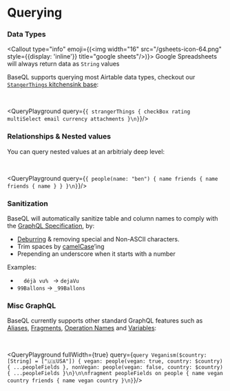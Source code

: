 
# Querying

### Data Types
<SupportedBy gsheets={false}/>

<Callout type="info" emoji={(<img width="16" src="/gsheets-icon-64.png" style={{display: 'inline'}} title="google sheets"/>)}>
  Google Spreadsheets will always return data as `String` values
</Callout>

BaseQL supports querying most Airtable data types, checkout our [`StangerThings` kitchensink base](https://airtable.com/shrjevFPtREOPPxWj):

<br />

<QueryPlayground query={`{
  strangerThings {
    checkBox
    rating
    multiSelect
    email
    currency
    attachments
  }\n}`}/>

### Relationships & Nested values
<SupportedBy gsheets={false}/>

You can query nested values at an arbitrialy deep level:

<br />

<QueryPlayground query={`{
  people(name: "ben") {
    name
    friends {
      name
      friends {
        name
      }
    }
  }\n}`}/>

### Sanitization
<SupportedBy />

BaseQL will automatically sanitize table and column names to comply with the [GraphQL Specification](http://spec.graphql.org/June2018/#sec-Names), by:
- [Deburring](https://lodash.com/docs/4.17.15#deburr) & removing special and Non-ASCII characters.
- Trim spaces by [camelCase](https://lodash.com/docs/4.17.15#camelCase)’ing 
- Prepending an underscore when it starts with a number

Examples:

- `   déjà vu%  ` -> `dejaVu`
- `99Ballons` -> `_99Ballons`

### Misc GraphQL
<SupportedBy />

BaseQL currently supports other standard GraphQL features such as [Aliases](https://graphql.org/learn/queries/#aliases),  [Fragments](https://graphql.org/learn/queries/#fragments), [Operation Names](https://graphql.org/learn/queries/#operation-name) and [Variables](https://graphql.org/learn/queries/#variables):

<br />

<QueryPlayground fullWidth={true}
  query={`query Veganism($country: [String] = ["🇺🇸USA"]) {
  vegan: people(vegan: true, country: $country) { ...peopleFields },
  nonVegan: people(vegan: false, country: $country) { ...peopleFields }\n}\n\nfragment peopleFields on people {
  name
  vegan
  country
  friends {
    name
    vegan
    country
  }\n}`}/>
